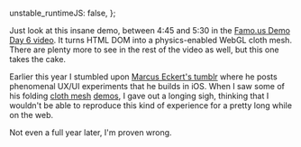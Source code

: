  unstable_runtimeJS: false,
};

<Meta
  title="WebGL cloth implemented in Famo.us"
  date="2014-10-14"
  description="An impressive step forward in web interactivity."
/>

Just look at this insane demo, between 4:45 and 5:30 in the [Famo.us Demo Day 6 video](http://youtu.be/tFPYq3_mu5o?t=4m45s). It turns HTML DOM into a physics-enabled WebGL cloth mesh. There are plenty more to see in the rest of the video as well, but this one takes the cake.

Earlier this year I stumbled upon [Marcus Eckert's tumblr](http://marcus-experiments.tumblr.com) where he posts phenomenal UX/UI experiments that he builds in iOS. When I saw some of his folding [cloth mesh](https://vine.co/v/MOWVvWZ2XOQ) [demos](https://vine.co/v/Mh5qd0HEpnt), I gave out a longing sigh, thinking that I wouldn't be able to reproduce this kind of experience for a pretty long while on the web.

Not even a full year later, I'm proven wrong.
